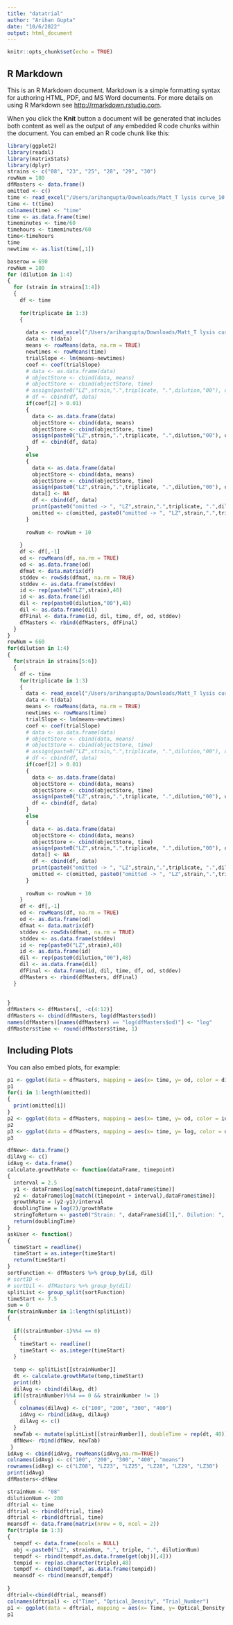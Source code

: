 ```yaml
---
title: "datatrial"
author: "Arihan Gupta"
date: "10/6/2022"
output: html_document
---
```


```r
knitr::opts_chunk$set(echo = TRUE)
```

## R Markdown

This is an R Markdown document. Markdown is a simple formatting syntax for authoring HTML, PDF, and MS Word documents. For more details on using R Markdown see <http://rmarkdown.rstudio.com>.

When you click the **Knit** button a document will be generated that includes both content as well as the output of any embedded R code chunks within the document. You can embed an R code chunk like this:

```r
library(ggplot2)
library(readxl)
library(matrixStats)
library(dplyr)
strains <- c("08", "23", "25", "28", "29", "30")
rowNum = 180
dfMasters <- data.frame()
omitted <- c()
time <- read_excel("/Users/arihangupta/Downloads/Matt_T lysis curve_10.13.2022.xlsx", range = paste0("B", 56,":AW",56), col_names = FALSE)
time <- t(time)
colnames(time) <- "time"
time <- as.data.frame(time)
timeminutes <- time/60
timehours <- timeminutes/60
time<-timehours
time
newtime <- as.list(time[,1])
```

```r
baserow = 690
rowNum = 180
for (dilution in 1:4)
{
  for (strain in strains[1:4])
  {
    df <- time
    
    for(triplicate in 1:3)
    {
      
      data <- read_excel("/Users/arihangupta/Downloads/Matt_T lysis curve_10.13.2022.xlsx", range = paste0("B", rowNum,":AW",rowNum+2), col_names = FALSE)
      data <- t(data)
      means <- rowMeans(data, na.rm = TRUE)
      newtimes <- rowMeans(time)
      trialSlope <- lm(means~newtimes)
      coef <- coef(trialSlope)
      # data <- as.data.frame(data)
      # objectStore <- cbind(data, means)
      # objectStore <- cbind(objectStore, time)
      # assign(paste0("LZ",strain,".",triplicate, ".",dilution,"00"), objectStore)
      # df <- cbind(df, data)
      if(coef[2] > 0.01)
      {
        data <- as.data.frame(data)
        objectStore <- cbind(data, means)
        objectStore <- cbind(objectStore, time)
        assign(paste0("LZ",strain,".",triplicate, ".",dilution,"00"), objectStore)
        df <- cbind(df, data)
      }
      else
      {
        data <- as.data.frame(data)
        objectStore <- cbind(data, means)
        objectStore <- cbind(objectStore, time)
        assign(paste0("LZ",strain,".",triplicate, ".",dilution,"00"), objectStore)
        data[] <- NA
        df <- cbind(df, data)
        print(paste0("omitted -> ", "LZ",strain,".",triplicate, ".",dilution,"00"))
        omitted <- c(omitted, paste0("omitted -> ", "LZ",strain,".",triplicate, ".",dilution,"00"))
      }
      
      rowNum <- rowNum + 10
      
    }
    df <- df[,-1]
    od <- rowMeans(df, na.rm = TRUE)
    od <- as.data.frame(od)
    dfmat <- data.matrix(df)
    stddev <- rowSds(dfmat, na.rm = TRUE)
    stddev <- as.data.frame(stddev)
    id <- rep(paste0("LZ",strain),48)
    id <- as.data.frame(id)
    dil <- rep(paste0(dilution,"00"),48)
    dil <- as.data.frame(dil)
    dfFinal <- data.frame(id, dil, time, df, od, stddev)
    dfMasters <- rbind(dfMasters, dfFinal)
  }
}
rowNum = 660
for(dilution in 1:4)
{
  for(strain in strains[5:6])
  {
    df <- time
    for(triplicate in 1:3)
    {
      data <- read_excel("/Users/arihangupta/Downloads/Matt_T lysis curve_10.13.2022.xlsx", range = paste0("B", rowNum,":AW",rowNum+2), col_names = FALSE)
      data <- t(data)
      means <- rowMeans(data, na.rm = TRUE)
      newtimes <- rowMeans(time)
      trialSlope <- lm(means~newtimes)
      coef <- coef(trialSlope)
      # data <- as.data.frame(data)
      # objectStore <- cbind(data, means)
      # objectStore <- cbind(objectStore, time)
      # assign(paste0("LZ",strain,".",triplicate, ".",dilution,"00"), objectStore)
      # df <- cbind(df, data)
      if(coef[2] > 0.01)
      {
        data <- as.data.frame(data)
        objectStore <- cbind(data, means)
        objectStore <- cbind(objectStore, time)
        assign(paste0("LZ",strain,".",triplicate, ".",dilution,"00"), objectStore)
        df <- cbind(df, data)
      }
      else
      {
        data <- as.data.frame(data)
        objectStore <- cbind(data, means)
        objectStore <- cbind(objectStore, time)
        assign(paste0("LZ",strain,".",triplicate, ".",dilution,"00"), objectStore)
        data[] <- NA
        df <- cbind(df, data)
        print(paste0("omitted -> ", "LZ",strain,".",triplicate, ".",dilution,"00"))
        omitted <- c(omitted, paste0("omitted -> ", "LZ",strain,".",triplicate, ".",dilution,"00"))
      }
      
      rowNum <- rowNum + 10
    }
    df <- df[,-1]
    od <- rowMeans(df, na.rm = TRUE)
    od <- as.data.frame(od)
    dfmat <- data.matrix(df)
    stddev <- rowSds(dfmat, na.rm = TRUE)
    stddev <- as.data.frame(stddev)
    id <- rep(paste0("LZ",strain),48)
    id <- as.data.frame(id)
    dil <- rep(paste0(dilution,"00"),48)
    dil <- as.data.frame(dil)
    dfFinal <- data.frame(id, dil, time, df, od, stddev)
    dfMasters <- rbind(dfMasters, dfFinal)
  }
  
    
}
dfMasters <- dfMasters[, -c(4:12)]
dfMasters <- cbind(dfMasters, log(dfMasters$od))
names(dfMasters)[names(dfMasters) == "log(dfMasters$od)"] <- "log"
dfMasters$time <- round(dfMasters$time, 1)
```
## Including Plots

You can also embed plots, for example:

```r
p1 <- ggplot(data = dfMasters, mapping = aes(x= time, y= od, color = dil)) + xlab("Time") + ylab("Optical Density") + labs(colour = "Dilution") + geom_line() + geom_errorbar(aes(ymin = od-stddev, ymax = od+stddev,width = 0.2)) + facet_wrap(~id)
p1
for(i in 1:length(omitted))
{
  print(omitted[i])
}
p2 <- ggplot(data = dfMasters, mapping = aes(x= time, y= od, color = id)) + geom_line() + xlab("Time") + ylab("Optical Density") + labs(colour = "Strain") + geom_errorbar(aes(ymin = od-stddev, ymax = od+stddev,width = 0.2)) + facet_wrap(~dil)
p2
p3 <- ggplot(data = dfMasters, mapping = aes(x= time, y= log, color = dil)) + geom_line() + xlab("Time") + ylab("Log of Optical Density") + labs(colour = "Strain") + facet_wrap(~id)
p3
```
```r
dfNew<- data.frame()
dilAvg <- c()
idAvg <- data.frame()
calculate.growthRate <- function(dataFrame, timepoint)
{
  interval = 2.5
  y1 <- dataFrame$log[match(timepoint,dataFrame$time)]
  y2 <- dataFrame$log[match((timepoint + interval),dataFrame$time)]
  growthRate = (y2-y1)/interval
  doublingTime = log(2)/growthRate
  stringToReturn <- paste0("Strain: ", dataFrame$id[1],". Dilution: ", dataFrame$dil[1],". Doubling Time: ", doublingTime )
  return(doublingTime)
}
askUser <- function()
{
  timeStart = readline()
  timeStart = as.integer(timeStart)
  return(timeStart)
}
sortFunction <- dfMasters %>% group_by(id, dil)
# sortID <- 
# sortDil <- dfMasters %>% group_by(dil)
splitList <- group_split(sortFunction)
timeStart <- 7.5
sum = 0
for(strainNumber in 1:length(splitList))
{
  
  if((strainNumber-1)%%4 == 0)
  {
    timeStart <- readline()
    timeStart <- as.integer(timeStart)
  }
  
  temp <- splitList[[strainNumber]]
  dt <- calculate.growthRate(temp,timeStart)
  print(dt)
  dilAvg <- cbind(dilAvg, dt)
  if((strainNumber)%%4 == 0 && strainNumber != 1)
  {
    colnames(dilAvg) <- c("100", "200", "300", "400")
    idAvg <- rbind(idAvg, dilAvg)
    dilAvg <- c()
  }
  newTab <- mutate(splitList[[strainNumber]], doubleTime = rep(dt, 48))
  dfNew<- rbind(dfNew, newTab)
 }
idAvg <- cbind(idAvg, rowMeans(idAvg,na.rm=TRUE))
colnames(idAvg) <- c("100", "200", "300", "400", "means")
rownames(idAvg) <- c("LZ08", "LZ23", "LZ25", "LZ28", "LZ29", "LZ30")
print(idAvg)
dfMasters<-dfNew
```

```r
strainNum <- "08"
dilutionNum <- 200
dftrial <- time
dftrial <- rbind(dftrial, time)
dftrial <- rbind(dftrial, time)
meansdf <- data.frame(matrix(nrow = 0, ncol = 2))
for(triple in 1:3)
{
  tempdf <- data.frame(ncols = NULL)
  obj <-paste0("LZ", strainNum, ".", triple, ".", dilutionNum)
  tempdf <- rbind(tempdf,as.data.frame(get(obj)[,4]))
  tempid <- rep(as.character(triple),48)
  tempdf <- cbind(tempdf, as.data.frame(tempid))
  meansdf <- rbind(meansdf,tempdf)
  
}
dftrial<-cbind(dftrial, meansdf)
colnames(dftrial) <- c("Time", "Optical_Density", "Trial_Number")
p1 <- ggplot(data = dftrial, mapping = aes(x= Time, y= Optical_Density, color = Trial_Number)) + geom_line()
p1
```